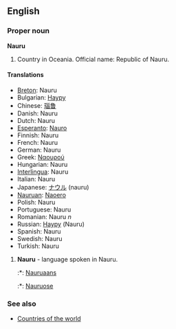 ==English==

===Proper noun===
'''Nauru'''

# Country in Oceania. Official name: Republic of Nauru.

====Translations====
*[[Breton]]: Nauru
*Bulgarian: [[Науру]]
*Chinese: [[瑙鲁]]
*Danish: Nauru
*Dutch: Nauru
*[[Esperanto]]: [[Nauro]]
*Finnish: Nauru
*French: Nauru
*German: Nauru
*Greek: [[Ναουρού]]
*Hungarian: Nauru
*[[Interlingua]]: Nauru
*Italian: Nauru
*Japanese: [[ナウル]] (nauru)
*[[Nauruan]]: [[Naoero]]
*Polish: Nauru
*Portuguese: Nauru
*Romanian: Nauru ''n''
*Russian: [[Науру]] (Nauru)
*Spanish: Nauru
*Swedish: Nauru
*Turkish: Nauru

#'''Nauru''' - language spoken in Nauru.
#:*{{nl}}: [[Nauruaans]]
#:*{{na}}: [[Nauruose]]

===See also===
*[[Countries of the world]]